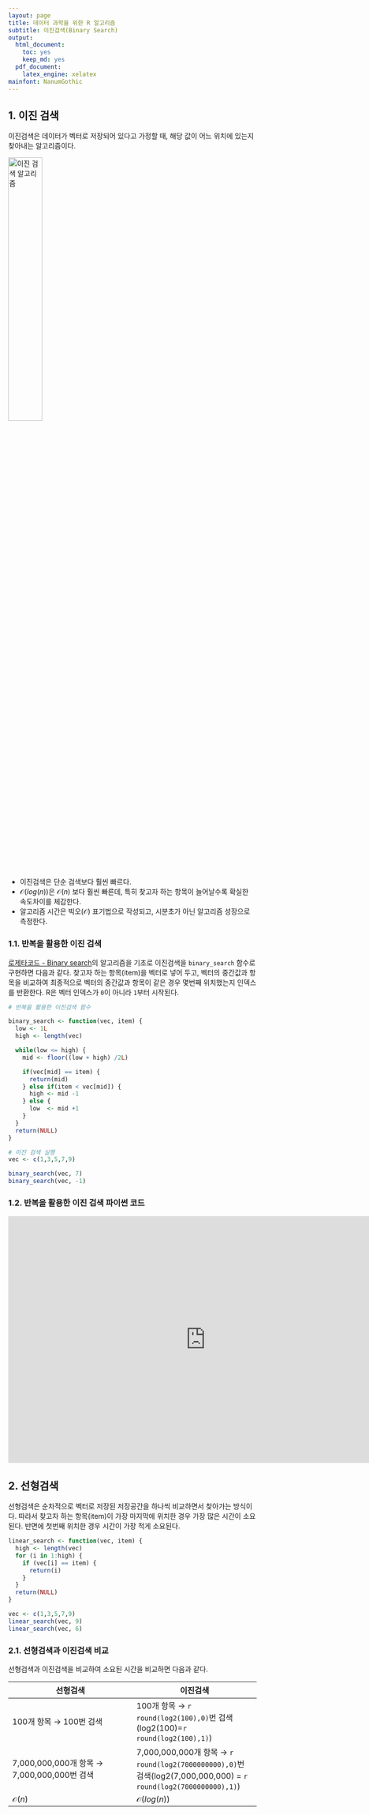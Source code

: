 ```yaml
---
layout: page
title: 데이터 과학을 위한 R 알고리즘
subtitle: 이진검색(Binary Search)
output:
  html_document: 
    toc: yes
    keep_md: yes
  pdf_document:
    latex_engine: xelatex
mainfont: NanumGothic
---
```



## 1. 이진 검색

이진검색은 데이터가 벡터로 저장되어 있다고 가정할 때, 해당 값이 어느 위치에 있는지 찾아내는 알고리즘이다. 

<img src="fig/r-binary-search-data-structure.png" alt="이진 검색 알고리즘" width="37%" />

- 이진검색은 단순 검색보다 훨씬 빠르다.
- $\mathcal{O}(log(n))$은 $\mathcal{O}(n)$ 보다 훨씬 빠른데, 특히 찾고자 하는 항목이 늘어날수록 확실한 속도차이를 체감한다.
- 알고리즘 시간은 빅오($\mathcal{O}$) 표기법으로 작성되고, 시분초가 아닌 알고리즘 성장으로 측정한다.

### 1.1. 반복을 활용한 이진 검색

[로제타코드 - Binary search](https://rosettacode.org/wiki/Binary_search)의 알고리즘을 기초로 이진검색을 `binary_search` 함수로 구현하면 다음과 같다. 찾고자 하는 항목(item)을 벡터로 넣어 두고, 
벡터의 중간값과 항목을 비교하여 최종적으로 벡터의 중간값과 항목이 같은 경우 몇번째 위치했는지 인덱스를 반환한다. R은 벡터 인덱스가 `0`이 아니라 `1`부터 시작된다.

``` r
# 반복을 활용한 이진검색 함수

binary_search <- function(vec, item) {
  low <- 1L
  high <- length(vec)

  while(low <= high) {
    mid <- floor((low + high) /2L)

    if(vec[mid] == item) {
      return(mid)
    } else if(item < vec[mid]) {
      high <- mid -1
    } else {
      low  <- mid +1
    }
  }
  return(NULL)
}

# 이진 검색 실행
vec <- c(1,3,5,7,9)

binary_search(vec, 7) 
binary_search(vec, -1)
```

### 1.2. 반복을 활용한 이진 검색 파이썬 코드

<iframe width="800" height="500" frameborder="0" src="http://pythontutor.com/iframe-embed.html#code=def%20binary_search%28list,%20item%29%3A%0A%20%20%23%20low%20and%20high%20keep%20track%20of%20which%20part%20of%20the%20list%20you'll%20search%20in.%0A%20%20low%20%3D%200%0A%20%20high%20%3D%20len%28list%29%20-%201%0A%0A%20%20%23%20While%20you%20haven't%20narrowed%20it%20down%20to%20one%20element%20...%0A%20%20while%20low%20%3C%3D%20high%3A%0A%20%20%20%20%23%20...%20check%20the%20middle%20element%0A%20%20%20%20mid%20%3D%20%28low%20%2B%20high%29%20//%202%0A%20%20%20%20guess%20%3D%20list%5Bmid%5D%0A%20%20%20%20%23%20Found%20the%20item.%0A%20%20%20%20if%20guess%20%3D%3D%20item%3A%0A%20%20%20%20%20%20return%20mid%0A%20%20%20%20%23%20The%20guess%20was%20too%20high.%0A%20%20%20%20if%20guess%20%3E%20item%3A%0A%20%20%20%20%20%20high%20%3D%20mid%20-%201%0A%20%20%20%20%23%20The%20guess%20was%20too%20low.%0A%20%20%20%20else%3A%0A%20%20%20%20%20%20low%20%3D%20mid%20%2B%201%0A%0A%20%20%23%20Item%20doesn't%20exist%0A%20%20return%20None%0A%0Amy_list%20%3D%20%5B1,%203,%205,%207,%209%5D%0Aprint%20binary_search%28my_list,%207%29%20%23%20%3D%3E%204&codeDivHeight=400&codeDivWidth=350&cumulative=false&curInstr=18&heapPrimitives=false&origin=opt-frontend.js&py=2&rawInputLstJSON=%5B%5D&textReferences=false"> </iframe>


## 2. 선형검색

선형검색은 순차적으로 벡터로 저장된 저장공간을 하나씩 비교하면서 찾아가는 방식이다. 따라서 찾고자 하는 항목(item)이 
가장 마지막에 위치한 경우 가장 많은 시간이 소요된다. 반면에 첫번째 위치한 경우 시간이 가장 적게 소요된다.

``` r
linear_search <- function(vec, item) {
  high <- length(vec)
  for (i in 1:high) {
    if (vec[i] == item) {
      return(i)
    }
  }
  return(NULL)
}

vec <- c(1,3,5,7,9)
linear_search(vec, 9)
linear_search(vec, 6)
```

### 2.1. 선형검색과 이진검색 비교

선형검색과 이진검색을 비교하여 소요된 시간을 비교하면 다음과 같다.

| 선형검색 | 이진검색 |
| --------------------|--------------------|
| 100개 항목 &rarr; 100번 검색 | 100개 항목 &rarr; `r round(log2(100),0)`번 검색(log2(100)=`r round(log2(100),1)`) | 
| 7,000,000,000개 항목 &rarr; 7,000,000,000번 검색 | 7,000,000,000개 항목 &rarr; `r round(log2(7000000000),0)`번 검색(log2(7,000,000,000) = `r round(log2(7000000000),1)`) | 
| $\mathcal{O}(n)$                                    | $\mathcal{O}(log(n))$ || 